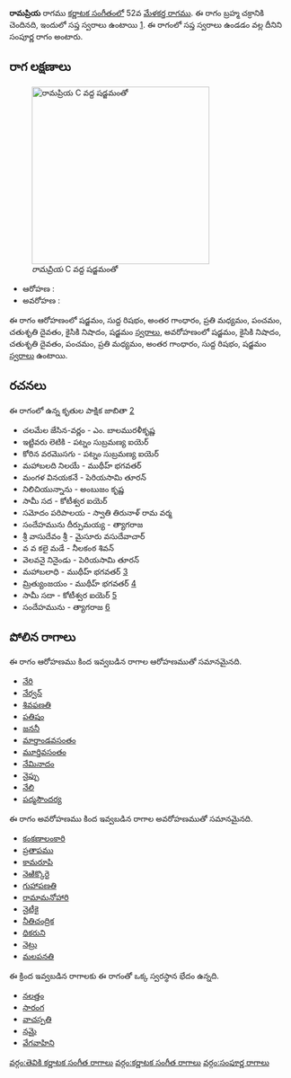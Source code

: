 {{Infobox ragam
	| name          	= రామప్రియ
	| synonym	    	= 
	| mela          	= 52
	| chakra        	= బ్రహ్మ
	| janaka        	= 
	| type          	= సంపూర్ణ
	| arohanam      	= {{svaraC|S|R1|G3|M2|P|D2|N2|S'}} 
	| avarohanam    	= {{svaraC|S'|N2|D2|P|M2|G3|R1|S}}
	| jeeva         	=
	| chhaya        	=
	| nyasa         	=
	| vishesha      	= 
	| equivalent  		= 
}}
{{కర్ణాటక సంగీత రాగాలు}}
'''రామప్రియ''' రాగము [[కర్ణాటక సంగీతం]]లో 52వ [[మేళకర్త రాగము]]. ఈ రాగం బ్రహ్మ చక్రానికి చెందినది, ఇందులో సప్త స్వరాలు ఉంటాయి [https://en.wikipedia.org/wiki/Melakarta]. ఈ రాగంలో సప్త స్వరాలు ఉండడం వల్ల దీనిని సంపూర్ణ రాగం అంటారు.


==రాగ లక్షణాలు==
[[Image:ramapriya_kb2wiki.png|thumb|right|316px|''రామప్రియ'' C వద్ద షడ్జమంతో]]

* ఆరోహణ : {{svaraC|S|R1|G3|M2|P|D2|N2|S'}} 
* అవరోహణ : {{svaraC|S'|N2|D2|P|M2|G3|R1|S}}

ఈ రాగం ఆరోహణంలో షడ్జమం, సుద్ద  రిషభం, అంతర గాంధారం, ప్రతి మధ్యమం, పంచమం, చతుశృతి దైవతం, కైసికి నిషాదం, షడ్జమం [[స్వరాలు]], అవరోహణంలో షడ్జమం, కైసికి నిషాదం, చతుశృతి దైవతం, పంచమం, ప్రతి మధ్యమం, అంతర గాంధారం, సుద్ద  రిషభం, షడ్జమం [[స్వరాలు]] ఉంటాయి.

==రచనలు==
ఈ రాగంలో ఉన్న కృతుల పాక్షిక జాబితా [https://github.com/ssrihari/ragavardhini/blob/master/ragas/kritis.psv]
* చలమేల జేసిన-వర్ణం - ఎం. బాలమురళీకృష్ణ
* ఇట్టివరు లెటికి - పట్నం సుబ్రమణ్య ఐయెర్
* కోరిన వరమొసగు - పట్నం సుబ్రమణ్య ఐయెర్
* మహాబలది నిలయే - ముథీహ్ భగవతర్
* మంగళ వినయకనే - పెరియసామి తూరన్
* నిలిచియున్నాను - అంబుజం కృష్ణ
* సామీ సద - కోటీశ్వర ఐయెర్
* సమోదం పరిపాలయ - స్వాతి తిరునాళ్ రామ వర్మ
* సందేహమును దీర్పుమయ్య - త్యాగరాజ
* శ్రీ వాసుదేవం శ్రీ - మైసూరు వసుదేవాచార్
* వ వ కలై మడే - నీలకంఠ  శివన్
* వెలవనై నినైండు - పెరియసామి తూరన్
* మహాబలాధి - ముథీహ్ భగవతర్ [http://www.karnatik.com/c2048.shtml]
* మ్రిత్యుంజయం - ముథీహ్ భగవతర్ [http://www.karnatik.com/c1983.shtml]
* సామీ సదా - కోటీశ్వర ఐయెర్ [http://www.karnatik.com/c1842.shtml]
* సందేహమును - త్యాగరాజ [http://www.karnatik.com/c2808.shtml]




==పోలిన రాగాలు==
ఈ రాగం ఆరోహణము కింద ఇవ్వబడిన రాగాల ఆరోహణముతో సమానమైనది.
* [[ నేరి]]
* [[నేర్వన్]]
* [[శివఫణతి]]
* [[పతిషం]]
* [[జననీ]]
* [[ మార్తాండవసంతం]]
* [[ మూర్తివసంతం]]
* [[నేమినాదం]]
* [[నైప్పు]]
* [[నేలి]]
* [[పద్మసౌందర్య]]

ఈ రాగం అవరోహణము కింద ఇవ్వబడిన రాగాల అవరోహణముతో సమానమైనది.
* [[కంకణాలంకారి]]
* [[ప్రతాపము]]
* [[కామరూపి]]
* [[నెఱిక్కొరై]]
* [[గుహాపణతి]]
* [[రామామనోహారి]]
* [[నైటీకై]]
* [[నీతిచంద్రిక]]
* [[ధికరుని]]
* [[నెట్రు]]
* [[మలపనతి]]

ఈ క్రింద ఇవ్వబడిన రాగాలకు ఈ రాగంతో ఒక్క స్వరస్థాన భేదం ఉన్నది.
* [[నలత్తం]]
* [[సారంగ]]
* [[వాచస్పతి]]
* [[నమై]]
* [[వేగవాహిని]]



[[వర్గం:తెవికి కర్ణాటక సంగీత రాగాలు]]
[[వర్గం:కర్ణాటక సంగీత రాగాలు]]
[[వర్గం:సంపూర్ణ రాగాలు]]